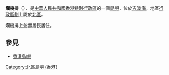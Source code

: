 '''爛樹排'''（{{lang-en|Lan Shue Pai}}），是[[中華人民共和國|中華人民共和國]][[香港特別行政區|香港特別行政區]]的一個[[島嶼|島嶼]]，位於[[吉澳海|吉澳海]]，地區[[行政區劃|行政區劃]]上屬於[[北區_(香港)|北區]]。

爛樹排上並無居民居住。

==參見==

*[[香港島嶼|香港島嶼]]

{{香港島嶼}}
[[Category:北區島嶼_(香港)|Category:北區島嶼 (香港)]]